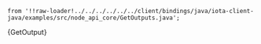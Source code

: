     from '!!raw-loader!../../../../../../client/bindings/java/iota-client-java/examples/src/node_api_core/GetOutputs.java';

<CodeBlock className="language-java">
    {GetOutput}
</CodeBlock>